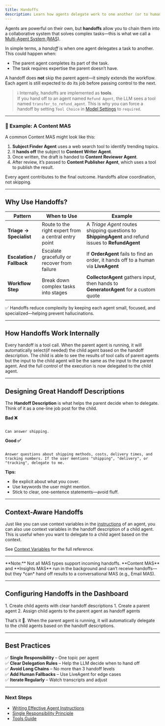 ```yaml
---
title: Handoffs
description: Learn how agents delegate work to one another (or to humans) to create flexible, specialized multi-agent systems.
---
```



Agents are powerful on their own, but **handoffs** allow you to chain them into a collaborative system that solves complex tasks—this is what we call a [Multi-Agent System (MAS)](/guides/multi-agent-systems).

In simple terms, a *handoff* is when one agent delegates a task to another. This could happen when:
- The parent agent completes its part of the task.
- The task requires expertise the parent doesn’t have.

A handoff does **not** skip the parent agent—it simply extends the workflow. Each agent is still expected to do its job before passing control to the next.

> ℹ️ Internally, handoffs are implemented as **tools**.  
> If you hand off to an agent named `Refund Agent`, the LLM sees a tool named `transfer_to_refund_agent`.
> This is why you can force a handoff by setting `Tool Choice` in [Model Settings](/guides/model-settings) to `required`.

---

### 🧠 Example: A Content MAS

A common Content MAS might look like this:

1. **Subject Finder Agent** uses a web search tool to identify trending topics.
2. It **hands off** the subject to **Content Writer Agent**.
3. Once written, the draft is handed to **Content Reviewer Agent**.
4. After review, it’s passed to **Content Publisher Agent**, which uses a tool to publish the result.

Every agent contributes to the final outcome. Handoffs allow coordination, not skipping.

---

## Why Use Handoffs?

| **Pattern**                 | **When to Use**                                              | **Example**                                                                                                                      |
|----------------------------|--------------------------------------------------------------|----------------------------------------------------------------------------------------------------------------------------------|
| **Triage → Specialist**     | Route to the right expert from a central entry point         | A *Triage Agent* routes shipping questions to **ShippingAgent** and refund issues to **RefundAgent**                            |
| **Escalation / Fallback**   | Escalate gracefully or recover from failure                  | If **OrderAgent** fails to find an order, it hands off to a human via **LiveAgent**                                             |
| **Workflow Step**           | Break down complex tasks into stages                         | **CollectorAgent** gathers input, then hands to **GeneratorAgent** for a custom quote                                           |

✅ Handoffs reduce complexity by keeping each agent small, focused, and specialized—helping prevent hallucinations.

---

## How Handoffs Work Internally

Every handoff is a tool call. When the parent agent is running, it will automatically select(if needed) the child agent based on the handoff description.
The child is able to see the results of tool calls of parent agents but the input to the child agent will be the same as the input to the parent agent.
And the full control of the execution is now delegated to the child agent. 

---

## Designing Great Handoff Descriptions

The **Handoff Description** is what helps the parent decide when to delegate. Think of it as a one-line job post for the child.

**Bad ❌**
```

Can answer shipping.

```

**Good ✅**
```

Answer questions about shipping methods, costs, delivery times, and tracking numbers. If the user mentions "shipping", "delivery", or "tracking", delegate to me.

```

**Tips:**
- Be explicit about what you cover.
- Use keywords the user might mention.
- Stick to clear, one-sentence statements—avoid fluff.

---

## Context-Aware Handoffs

Just like you can use context variables in the [instructions](/guides/prompt-engineering#personalizing-responses-with-context-variables) of an agent, you can also use context variables in the handoff description of a child agent.
This is useful when you want to delegate to a child agent based on the context. 

See [Context Variables](/guides/context) for the full reference.

---

<Aside>
**Note:** Not all MAS types support incoming handoffs.  
**Content MAS** and **Insights MAS** run in the background and can’t receive handoffs—but they *can* hand off results to a conversational MAS (e.g., Email MAS).
</Aside>

---

## Configuring Handoffs in the Dashboard

<Steps>
1. Create child agents with clear handoff descriptions
1. Create a parent agent
2. Assign child agents to the parent agent as handoff agents
</Steps>

That’s it 🎉. When the parent agent is running, it will automatically delegate to the child agents based on the handoff descriptions.


---

## Best Practices

✅ **Single Responsibility** – One topic per agent  
✅ **Clear Delegation Rules** – Help the LLM decide when to hand off  
✅ **Avoid Long Chains** – No more than 3 handoff levels  
✅ **Add Human Fallbacks** – Use LiveAgent for edge cases  
✅ **Iterate Regularly** – Watch transcripts and adjust

---

### Next Steps

- [Writing Effective Agent Instructions](/guides/prompt-engineering)
- [Single Responsibility Principle](/guides/single-responsibility)
- [Tools Guide](/guides/tools)
```
